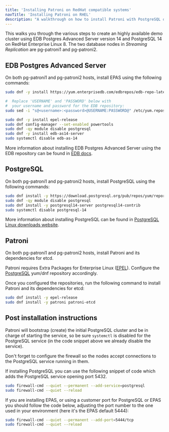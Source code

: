 ```yaml
---
title: 'Installing Patroni on RedHat compatible systems'
navTitle: 'Installing Patroni on RHEL'
description: "A walkthrough on how to install Patroni with PostgreSQL or EPAS on RedHat Enterprise Linux family systems"
---
```


This walks you through the various steps to create an highly available demo cluster using EDB Postgres Advanced Server version 14 and PostgreSQL 14 on RedHat Enterprise Linux 8. The two database nodes in _Streaming Replication_ are pg-patroni1 and pg-patroni2.

## EDB Postgres Advanced Server

On both pg-patroni1 and pg-patroni2 hosts, install EPAS using the following commands:

```bash
sudo dnf -y install https://yum.enterprisedb.com/edbrepos/edb-repo-latest.noarch.rpm

#  Replace 'USERNAME' and 'PASSWORD' below with
#  your username and password for the EDB repository:
sudo sed -i "s@<username>:<password>@USERNAME:PASSWORD@" /etc/yum.repos.d/edb.repo

sudo dnf -y install epel-release
sudo dnf config-manager --set-enabled powertools
sudo dnf -qy module disable postgresql
sudo dnf -y install edb-as14-server
sudo systemctl disable edb-as-14
```

More information about installing EDB Postgres Advanced Server using the EDB repository can be found in [EDB docs](https://www.enterprisedb.com/docs/epas/latest/epas_inst_linux/installing_epas_using_edb_repository).


## PostgreSQL

On both pg-patroni1 and pg-patroni2 hosts, install PostgreSQL using the following commands:

```bash
sudo dnf install -y https://download.postgresql.org/pub/repos/yum/reporpms/EL-8-x86_64/pgdg-redhat-repo-latest.noarch.rpm
sudo dnf -qy module disable postgresql
sudo dnf install -y postgresql14-server postgresql14-contrib
sudo systemctl disable postgresql-14
```

More information about installing PostgreSQL can be found in [PostgreSQL Linux downloads website](https://www.postgresql.org/download/linux/redhat/).

## Patroni

On both pg-patroni1 and pg-patroni2 hosts, install Patroni and its dependencies for etcd.

Patroni requires Extra Packages for Enterprise Linux ([EPEL](https://fedoraproject.org/wiki/EPEL)). Configure the [PostgreSQL](https://yum.postgresql.org/) yum/dnf repository accordingly.

Once you configured the repositories, run the following command to install Patroni and its dependencies for etcd:

```bash
sudo dnf install -y epel-release
sudo dnf install -y patroni patroni-etcd
```

## Post installation instructions

Patroni will bootstrap (create) the initial PostgreSQL cluster and be in charge of starting the service, so be sure `systemctl` is disabled for the PostgreSQL service (in the code snippet above we already disable the service).

Don't forget to configure the firewall so the nodes accept connections to the PostgreSQL service running in them.

If installing PostgreSQL you can use the following snippet of code which adds the PostgreSQL service opening port 5432.

```bash
sudo firewall-cmd --quiet --permanent --add-service=postgresql
sudo firewall-cmd --quiet --reload
```

If you are installing EPAS, or using a customer port for PostgreSQL or EPAS you should follow the code below, adjusting the port number to the one used in your environment (here it's the EPAS default 5444):

```bash
sudo firewall-cmd --quiet --permanent --add-port=5444/tcp
sudo firewall-cmd --quiet --reload
```

